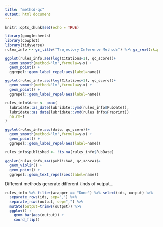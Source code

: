 ```yaml
---
title: "method-qc"
output: html_document
---
```


```r
knitr::opts_chunk$set(echo = TRUE)
```


```r
library(googlesheets)
library(cowplot)
library(tidyverse)
rules_info <- gs_title("Trajectory Inference Methods") %>% gs_read(skip=1)
```


```r
ggplot(rules_info,aes(log(Citations+1), qc_score))+
  geom_smooth(method='lm',formula=y~x) +
  geom_point() +
  ggrepel::geom_label_repel(aes(label=name))

ggplot(rules_info,aes(log(Citations+1), qc_score))+
  geom_smooth(method='lm',formula=y~x) +
  geom_point() +
  ggrepel::geom_label_repel(aes(label=name))

rules_info$date <- pmax(
  lubridate::as_date(lubridate::ymd(rules_info$PubDate)),
  lubridate::as_date(lubridate::ymd(rules_info$Preprint)),
  na.rm=T
)

ggplot(rules_info,aes(date, qc_score))+
  geom_smooth(method='lm',formula=y~x) +
  geom_point() +
  ggrepel::geom_label_repel(aes(label=name))

rules_info$published <- !is.na(rules_info$PubDate)
  
ggplot(rules_info,aes(published, qc_score))+
  geom_violin() +
  geom_point() +
  ggrepel::geom_text_repel(aes(label=name))

```

Different methods generate different kinds of output...
```r
rules_info %>% filter(wrapper == "Done") %>% select(ids, output) %>% 
  separate_rows(ids, sep=",") %>% 
  separate_rows(output, sep=",") %>% 
  mutate(output=trimws(output)) %>% 
  ggplot() + 
    geom_bar(aes(output)) +
    coord_flip()
```

